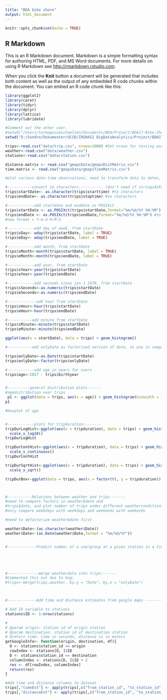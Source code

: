 ```yaml
---
title: "BDA bike share"
output: html_document
---
```


```r
knitr::opts_chunk$set(echo = TRUE)
```

## R Markdown

This is an R Markdown document. Markdown is a simple formatting syntax for authoring HTML, PDF, and MS Word documents. For more details on using R Markdown see <http://rmarkdown.rstudio.com>.

When you click the **Knit** button a document will be generated that includes both content as well as the output of any embedded R code chunks within the document. You can embed an R code chunk like this:



```r
library(ggplot2)
library(caret)
library(tidyr)
library(dplyr)
library(lattice)
library(lubridate)

#Comment out the other user.
#setwd("/Users/tormagnusmichaelsen/Documents/BDA/Project/BDA17-Bike-Share-Analysis/data")
setwd("D:/Sondre/Dokumenter/UCSD/IRGN452 BigDataAnalytics/Project/BDA17-Bike-Share-Analysis/")

trips<-read.csv("data/trip.csv", nrows=1000) #Set nrows for testing purposes
weather<-read.csv("data/weather.csv")
stations<-read.csv("data/station.csv")

distance.matrix <- read.csv("gmapsData/gmapsDistMatrix.csv")
time.matrix <- read.csv("gmapsData/gmapsTimeMatrix.csv")
```


```r

#plot various date-time observations, need to transform data to dates, first to characters

#-----------convert to characters----------- (don't need if stringsAsFactors = FALSE)
trips$startDate<- as.character(trips$starttime) #to characters
trips$endDate<- as.character(trips$stoptime) #to characters

#------------add startdate and enddate as POSIXct
trips$startDate <- as.POSIXct(trips$startDate,format="%m/%d/%Y %H:%M") #to dates
trips$endDate <- as.POSIXct(trips$endDate,format="%m/%d/%Y %H:%M") #to dates
#now format = Y-m-d H:M:S

#------------add day of week, from startDate
trips$sDay<- wday(trips$startDate, label = TRUE)
trips$eDay<- wday(trips$endDate, label = TRUE)

#------------add month, from startDate
trips$sMonth<-month(trips$startDate, label = TRUE)
trips$eMonth<-month(trips$endDate, label = TRUE)

#------------add year, from startDate
trips$sYear<-year(trips$startDate)
trips$eYear<-year(trips$endDate)

#------------add seconds since jan 1 1970, from startDate
trips$sSeconds<-as.numeric(trips$startDate)
trips$eSeconds<-as.numeric(trips$endDate)

#-------------add hour from startDate
trips$sHour<-hour(trips$startDate)
trips$eHour<-hour(trips$endDate)

#-----------add minute from startDate
trips$sMinute<-minute(trips$startDate)
trips$eMinute<-minute(trips$endDate)

ggplot(aes(x = startDate), data = trips) + geom_histogram()

#-----------add onlyDate as factorized version of date, to use in comparison with weather data

trips$onlyDate<-as.Date(trips$startDate)
trips$onlyDate<-factor(trips$onlyDate)

#------------add age in years for users
trips$age<-2017 - trips$birthyear


#----------general distribution plots------
#agedistribution over trips
 p1 <- ggplot(data = trips, aes(x = age)) + geom_histogram(binwidth = 1, color='black',fill='orange') + scale_x_continuous(breaks = seq(15,81,5))
p1

#boxplot of age


#------------plots for tripduration--------
tripDurLogHist<-ggplot(aes(x = tripduration), data = trips) + geom_histogram() + 
  scale_x_log10()
tripDurLogHist

tripDurContHist<-ggplot(aes(x = tripduration), data = trips) + geom_histogram() + 
  scale_x_continuous()
tripDurContHist

tripDurSqrtHist<-ggplot(aes(x = tripduration), data = trips) + geom_histogram() + 
  scale_x_sqrt()

tripDurBox<-ggplot(data = trips, aes(x = factor(0), y = tripduration)) + geom_boxplot() + scale_y_continuous(limits = c(0,1500)) + coord_flip()



#-----------Relations between weather and trips-------
#need to compare factors in weather$date and 
#trips$date, and plot number of trips under different weatherconditions, and 
#only compare weekdays with weekdays and weekends with weekends

#need to defactorize weather$date first

weather$Date<-(as.character(weather$Date))
weather$Date<-(as.Date(weather$Date,format = "%m/%d/%Y"))


#-------------Predict number of a usergroup at a given station in a timerange--------





#--------------merge weatherdata into trips-------
#Commented this out due to bug:
#trips<-merge(trips,weather, by.y = "Date", by.x = "onlyDate")



#-------------Add time and distance estimates from google maps ------------

# Add ID variable to stations
stations$ID <- 1:nrow(stations)

#
# @param origin: station id of origin station
# @param destination: station id of destination station
# @return time: time in seconds, distance is in meters
getGoogleInfo<- function(origin, destination, df){
  O <- stations$station_id == origin
  rowIndex <- stations[O, ]$ID
  D <- stations$station_id == destination
  columnIndex <- stations[D, ]$ID + 2
  res <- df[rowIndex, columnIndex]
  return(res)
}

#Add time and distance columns to dataset
trips[,"timeEst"] <- apply(trips[,c("from_station_id", "to_station_id")], 1, function(x) getGoogleInfo(x[1],x[2], time.matrix))
trips[,"distanceEst"] <- apply(trips[,c("from_station_id", "to_station_id")], 1, function(x) getGoogleInfo(x[1],x[2], distance.matrix))


```






